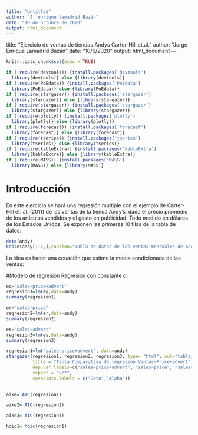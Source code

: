 ---
title: "Untitled"
author: "J. enrique lamadrid Bazán"
date: "10 de octubre de 2020"
output: html_document
---
title: "Ejercicio de ventas de tiendas Andys Carter-Hill et.al."
author: "Jorge Enrique Lamadrid Bazán"
date: "10/6/2020"
output: html_document
---

```{r setup, include=FALSE}
knitr::opts_chunk$set(echo = TRUE)

if (!require(devtools)) {install.packages('devtools')
  library(devtools)} else {library(devtools)}
if (!require(PoEdata)) {install.packages('PoEdata')
  library(PoEdata)} else {library(PoEdata)}
if (!require(stargazer)) {install.packages('stargazer')
  library(stargazer)} else {library(stargazer)}
if (!require(stargazer)) {install.packages('stargazer')
  library(stargazer)} else {library(stargazer)}
if (!require(plotly)) {install.packages('plotly')
  library(plotly)} else {library(plotly)}
if (!require(forecast)) {install.packages('forecast')
  library(forecast)} else {library(forecast)}
if (!require(tseries)) {install.packages('tseries')
  library(tseries)} else {library(tseries)}
if (!require(kableExtra)) {install.packages('kableExtra')
  library(kableExtra)} else {library(kableExtra)}
if (!require(MASS)) {install.packages('MASS')
  library(MASS)} else {library(MASS)}

```

# Introducción
 
En este ejercicio se hará una regresión múltiple con el ejemplo de Carter-Hill et. al. (2011) de las ventas de la tienda Andy's, dado el precio promedio de los artículos vendidos y el gasto en publicidad. Todo medido en dólares de los Estados Unidos. Se exponen las primeras 10 filas de la tabla de datos:

```{r tabla1, echo=FALSE, warning=FALSE, message=FALSE}
data(andy)
kable(andy[1:5,],caption="Tabla de datos de las ventas mensuales de Andy's")%>%kable_styling(font_size = 10,bootstrap_options = c("striped", "hover"))%>%add_footnote("Cifras en miles de USD.")
```

La idea es hacer una ecuación que estime la media condicionada de las ventas:

\begin{equation}
\widehat{ventas}_t=\alpha+\beta_1\cdot precio_t+\beta_2 \cdot publicidad_t
\end{equation}

#Modelo de regresión
Regresión con constante $\alpha$:


```{r regresion1}
eq="sales~price+advert"
regresion1=lm(eq,data=andy)
summary(regresion1)
```

```{r regresion2}
er="sales~price"
regresion2=lm(er,data=andy)
summary(regresion2)


````
```{r regresion3}
es="sales~advert"
regresion3=lm(es,data=andy)
summary(regresion3)
```





```{r regauto, results='asis', echo=FALSE, error=FALSE}
regresion1=lm("sales~price+advert", data=andy)
stargazer(regresion1, regresion2, regresion3, type= "html", out="tabla_regresion1.doc",
          title = "Tabla Comparativa de regresión Ventas~Price+advert",
          dep.var.labels=c("sales~price+advert", "sales~price", "sales~advert"), 
          report = "vc*",
          covariate.labels = c("Beta","Alpha"))
          

```



```{r aike}
aike= AIC(regresion1)
```

```{r aike2}
aike2= AIC(regresion2)
```


```{r aike3}
aike3= AIC(regresion3)
```

```{r hqic1}
hqic1= hqic(regresion1)
```

